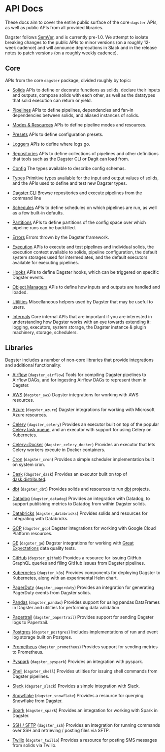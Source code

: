 
<DynamicMetaTags
  title="API Docs | Dagster"
  description="These docs aim to cover the entire public surface of the core Dagster APIs, as well as public APIs
from all provided libraries."
/>

# API Docs

These docs aim to cover the entire public surface of the core `dagster` APIs, as well as public APIs
from all provided libraries.

Dagster follows [SemVer](https://semver.org/), and is currently pre-1.0. We attempt to isolate
breaking changes to the public APIs to minor versions (on a roughly 12-week cadence) and will
announce deprecations in Slack and in the release notes to patch versions (on a roughly weekly
cadence).

## Core

APIs from the core `dagster` package, divided roughly by topic:

- [Solids](/_apidocs/solids)
  APIs to define or decorate functions as solids, declare their inputs
  and outputs, compose solids with each other, as well as the
  datatypes that solid execution can return or yield.

- [Pipelines](/_apidocs/pipeline)
  APIs to define pipelines, dependencies and fan-in dependencies
  between solids, and aliased instances of solids.

- [Modes & Resources](/_apidocs/modes-resources)
  APIs to define pipeline modes and resources.

- [Presets](/_apidocs/presets)
  APIs to define configuration presets.

- [Loggers](/_apidocs/loggers)
  APIs to define where logs go.

- [Repositories](/_apidocs/repositories)
  APIs to define collections of pipelines and other definitions that tools
  such as the Dagster CLI or Dagit can load from.

- [Config](/_apidocs/config)
  The types available to describe config schemas.

- [Types](/_apidocs/types)
  Primitive types available for the input and output values of solids,
  and the APIs used to define and test new Dagster types.

- [Dagster CLI](/_apidocs/cli)
  Browse repositories and execute pipelines from the command line

- [Schedules](/_apidocs/schedules)
  APIs to define schedules on which pipelines are run, as well as a
  few built-in defaults.

- [Partitions](/_apidocs/partitions)
  APIs to define partitions of the config space over which pipeline
  runs can be backfilled.

- [Errors](/_apidocs/errors)
  Errors thrown by the Dagster framework.

- [Execution](/_apidocs/execution)
  APIs to execute and test pipelines and individual solids, the
  execution context available to solids, pipeline configuration, the
  default system storages used for intermediates, and the default
  executors available for executing pipelines.

- [Hooks](/_apidocs/hooks)
  APIs to define Dagster hooks, which can be triggered on specific Dagster events.

- [Object Managers](/_apidocs/object-managers)
  APIs to define how inputs and outputs are handled and loaded.

- [Utilities](/_apidocs/utilities)
  Miscellaneous helpers used by Dagster that may be useful to users.

- [Internals](/_apidocs/internals)
  Core internal APIs that are important if you are interested in
  understanding how Dagster works with an eye towards extending it:
  logging, executors, system storage, the Dagster instance & plugin
  machinery, storage, schedulers.

## Libraries

Dagster includes a number of non-core libraries that provide integrations and additional
functionality:

- [Airflow](/_apidocs/libraries/dagster_airflow) (`dagster_airflow`) Tools for compiling Dagster
  pipelines to Airflow DAGs, and for ingesting Airflow DAGs to represent them in Dagster.

- [AWS](/_apidocs/libraries/dagster_aws) (`dagster_aws`) Dagster integrations for working with
  AWS resources.

- [Azure](/_apidocs/libraries/dagster_azure) (`dagster_azure`) Dagster integrations for working
  with Microsoft Azure resources.

- [Celery](/_apidocs/libraries/dagster_celery) (`dagster_celery`) Provides an executor built on
  top of the popular [Celery task queue](http://www.celeryproject.org/), and an executor with support
  for using Celery on Kubernetes.

- [Celery+Docker](/_apidocs/libraries/dagster_celery_docker) (`dagster_celery_docker`) Provides an
  executor that lets Celery workers execute in Docker containers.

- [Cron](/_apidocs/libraries/dagster_cron) (`dagster_cron`) Provides a simple scheduler
  implementation built on system cron.

- [Dask](/_apidocs/libraries/dagster_dask) (`dagster_dask`) Provides an executor built on top of
  [dask.distributed](https://distributed.dask.org/en/latest/).

- [dbt](/_apidocs/libraries/dagster_dbt) (`dagster_dbt`) Provides solids and resources to run
  [dbt](https://getdbt.com/) projects.

- [Datadog](/_apidocs/libraries/dagster_datadog) (`dagster_datadog`) Provides an integration with
  Datadog, to support publishing metrics to Datadog from within Dagster solids.

- [Databricks](/_apidocs/libraries/dagster_databricks) (`dagster_databricks`) Provides solids and
  resources for integrating with Databricks.

- [GCP](/_apidocs/libraries/dagster_gcp) (`dagster_gcp`) Dagster integrations for working with
  Google Cloud Platform resources.

- [GE](/_apidocs/libraries/dagster_ge) (`dagster_ge`) Dagster integrations for working with
  [Great Expectations](https://greatexpectations.io/) data quality tests.

- [GitHub](/_apidocs/libraries/dagster_github) (`dagster_github`) Provides a resource for
  issuing GitHub GraphQL queries and filing GitHub issues from Dagster pipelines.

- [Kubernetes](/_apidocs/libraries/dagster_k8s) (`dagster_k8s`) Provides components for
  deploying Dagster to Kubernetes, along with an experimental Helm chart.

- [PagerDuty](/_apidocs/libraries/dagster_pagerduty) (`dagster_pagerduty`) Provides an
  integration for generating PagerDuty events from Dagster solids.

- [Pandas](/_apidocs/libraries/dagster_pandas) (`dagster_pandas`) Provides support for using
  pandas DataFrames in Dagster and utilities for performing data validation.

- [Papertrail](/_apidocs/libraries/dagster_papertrail) (`dagster_papertrail`) Provides support
  for sending Dagster logs to Papertrail.

- [Postgres](/_apidocs/libraries/dagster_postgres) (`dagster_postgres`) Includes implementations
  of run and event log storage built on Postgres.

- [Prometheus](/_apidocs/libraries/dagster_prometheus) (`dagster_prometheus`) Provides support
  for sending metrics to Prometheus.

- [Pyspark](/_apidocs/libraries/dagster_pyspark) (`dagster_pyspark`) Provides an integration
  with pyspark.

- [Shell](/_apidocs/libraries/dagster_shell) (`dagster_shell`) Provides utilities for issuing shell
  commands from Dagster pipelines.

- [Slack](/_apidocs/libraries/dagster_slack) (`dagster_slack`) Provides a simple integration
  with Slack.

- [Snowflake](/_apidocs/libraries/dagster_snowflake) (`dagster_snowflake`) Provides a resource
  for querying Snowflake from Dagster.

- [Spark](/_apidocs/libraries/dagster_spark) (`dagster_spark`) Provides an integration
  for working with Spark in Dagster.

- [SSH / SFTP](/_apidocs/libraries/dagster_ssh) (`dagster_ssh`) Provides an integration
  for running commands over SSH and retrieving / posting files via SFTP.

- [Twilio](/_apidocs/libraries/dagster_twilio) (`dagster_twilio`) Provides a resource for posting SMS
  messages from solids via Twilio.
